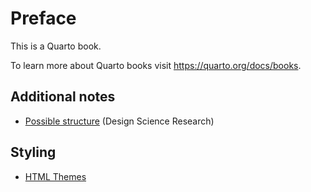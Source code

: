 # Preface {.unnumbered}

This is a Quarto book.

To learn more about Quarto books visit <https://quarto.org/docs/books>.


## Additional notes

- [Possible structure](https://kirenz.github.io/thesis-guide/docs/design-science-research-gliederung.html) (Design Science Research)

## Styling

- [HTML Themes](https://quarto.org/docs/output-formats/html-themes.html)
